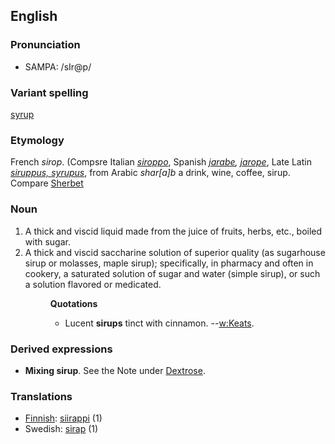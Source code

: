 ==English==
===Pronunciation===
*SAMPA: /sIr@p/
===Variant spelling===
[[syrup]]
===Etymology===
French  ''sirop''. (Compsre Italian ''[[siroppo]]'', Spanish ''[[jarabe]], [[jarope]]'', Late Latin ''[[siruppus, syrupus]]'', from Arabic ''shar[a]b'' a drink, wine, coffee, sirup.  Compare [[Sherbet]]

===Noun===
# A thick and viscid liquid made from the juice of fruits, herbs, etc., boiled with sugar.
# A thick and viscid saccharine solution of superior quality (as sugarhouse sirup or molasses, maple sirup); specifically, in pharmacy and often in cookery, a saturated solution of sugar and water (simple sirup), or such a solution flavored or medicated.
#:'''Quotations'''
#:*Lucent '''sirups''' tinct with cinnamon.    --[[w:Keats]].

===Derived expressions===
*'''Mixing sirup'''. See the Note under [[Dextrose]].

===Translations===
*[[Finnish]]: [[siirappi]] (1)
*Swedish: [[sirap]] (1)